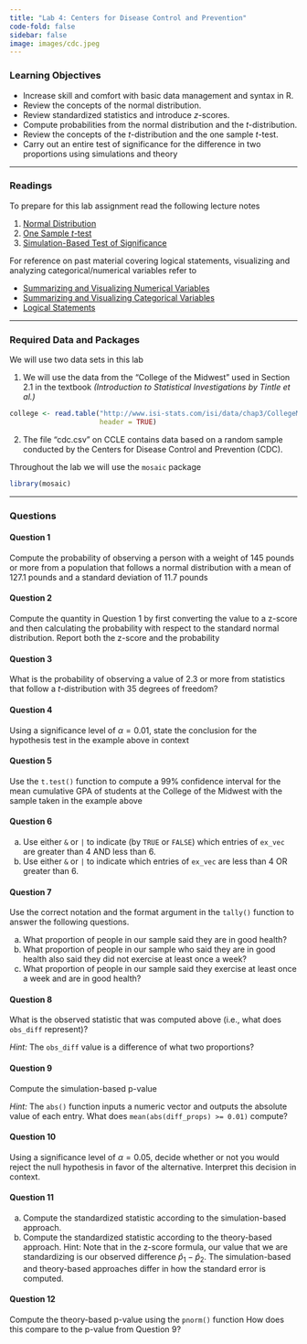 ```yaml
---
title: "Lab 4: Centers for Disease Control and Prevention"
code-fold: false
sidebar: false
image: images/cdc.jpeg
---
```


### Learning Objectives

- Increase skill and comfort with basic data management and syntax in R.
- Review the concepts of the normal distribution.
- Review standardized statistics and introduce $z$-scores.
- Compute probabilities from the normal distribution and the $t$-distribution.
- Review the concepts of the $t$-distribution and the one sample $t$-test.
- Carry out an entire test of significance for the difference in two proportions using
simulations and theory


---

### Readings

To prepare for this lab assignment read the following lecture notes

1. [Normal Distribution](/notes/09-normal_distribution.qmd)
2. [One Sample $t$-test](/notes/12-theory_test_of_significance.qmd)
3. [Simulation-Based Test of Significance](/notes/13-simulation_test_of_significance.qmd)


For reference on past material covering logical statements, visualizing and analyzing categorical/numerical variables refer to 

- [Summarizing and Visualizing Numerical Variables](/notes/03-intro_numerical_variables.qmd)
- [Summarizing and Visualizing Categorical Variables](/notes/04-intro_categorical_variables.qmd)
- [Logical Statements](/notes/06-logical-statements.qmd)


---


### Required Data and Packages

We will use two data sets in this lab

1. We will use the data from the “College of the Midwest” used in Section 2.1 in the textbook *(Introduction to Statistical Investigations by Tintle et al.)*


```r
college <- read.table("http://www.isi-stats.com/isi/data/chap3/CollegeMidwest.txt", 
                      header = TRUE)
```


2. The file “cdc.csv” on CCLE contains data based on a random sample conducted by the Centers for Disease Control and Prevention (CDC).


Throughout the lab we will use the `mosaic` package

```r
library(mosaic)
```

---



### Questions



#### Question 1

Compute the probability of observing a person with a weight of 145 pounds or more from a population that follows a normal distribution with a mean of 127.1 pounds and a standard deviation of 11.7 pounds



#### Question 2


Compute the quantity in Question 1 by first converting the value to a z-score and then calculating the probability with respect to the standard normal distribution. Report both the z-score and the probability



#### Question 3


What is the probability of observing a value of 2.3 or more from statistics that follow a $t$-distribution with 35 degrees of freedom?


#### Question 4

Using a significance level of $\alpha = 0.01$, state the conclusion for the hypothesis test in the example above in context


#### Question 5

Use the `t.test()` function to compute a 99% confidence interval for the mean cumulative GPA of students at the College of the Midwest with the sample taken in the example above


#### Question 6

(a) Use either `&` or `|` to indicate (by `TRUE` or `FALSE`) which entries of `ex_vec` are greater than 4 AND less than 6.
(b) Use either `&` or `|` to indicate which entries of `ex_vec` are less than 4 OR greater than 6.


#### Question 7

Use the correct notation and the format argument in the `tally()` function to answer the following questions.

(a) What proportion of people in our sample said they are in good health?
(b) What proportion of people in our sample who said they are in good health also said they did not exercise at least once a week?
(c) What proportion of people in our sample said they exercise at least once a week and are in good health?


#### Question 8


What is the observed statistic that was computed above (i.e., what does `obs_diff` represent)?

*Hint:* The `obs_diff` value is a difference of what two proportions?



#### Question 9

Compute the simulation-based p-value

*Hint:* The `abs()` function inputs a numeric vector and outputs the absolute value of each entry. What does `mean(abs(diff_props) >= 0.01)` compute?


#### Question 10

Using a significance level of $\alpha = 0.05$, decide whether or not you would reject the null hypothesis in favor of the alternative. Interpret this decision in context.


#### Question 11

(a) Compute the standardized statistic according to the simulation-based approach. 
(b) Compute the standardized statistic according to the theory-based approach.
Hint: Note that in the z-score formula, our value that we are standardizing is our observed difference $\hat{p}_1 −\hat{p}_2$. The simulation-based and theory-based approaches differ in how the standard error is computed.


#### Question 12

Compute the theory-based p-value using the `pnorm()` function
How does this compare to the p-value from Question 9?










